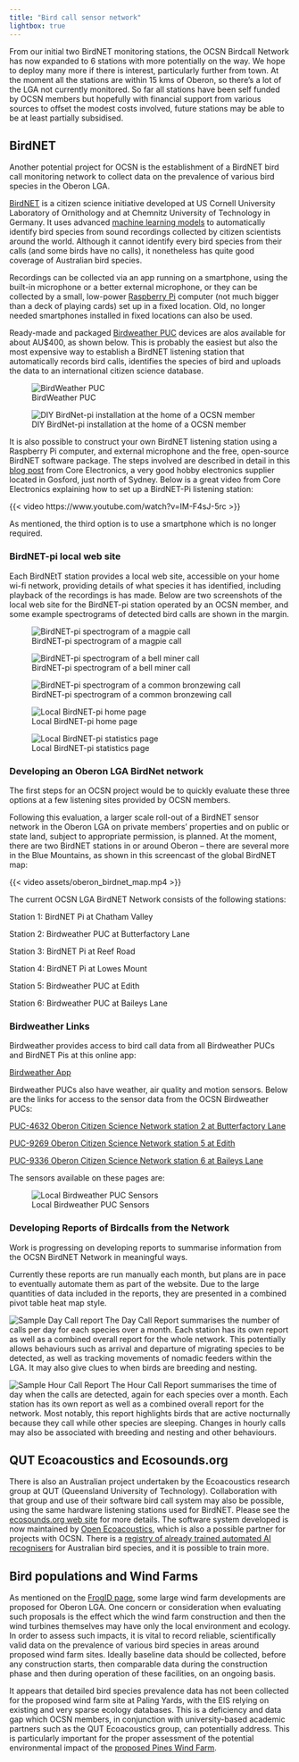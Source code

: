 ```yaml
---
title: "Bird call sensor network"
lightbox: true
---
```


::: {.callout-note title="Current status of this initiative"}
From our initial two BirdNET monitoring stations, the OCSN Birdcall Network has now expanded to 6 stations with more potentially on the way. We hope to deploy many more if there is interest, particularly further from town. At the moment all the stations are within 15 kms of Oberon, so there's a lot of the LGA not currently monitored. So far all stations have been self funded by OCSN members but hopefully with financial support from various sources to offset the modest costs involved, future stations may be able to be at least partially subsidised.
:::

## BirdNET

Another potential project for OCSN is the establishment of a BirdNET bird call monitoring network to collect data on the prevalence of various bird species in the Oberon LGA.

[BirdNET](https://birdnet.cornell.edu) is a citizen science initiative developed at US Cornell University Laboratory of Ornithology and at Chemnitz University of Technology in Germany. It uses advanced [machine learning models](https://en.wikipedia.org/wiki/Machine_learning) to automatically identify bird species from sound recordings collected by citizen scientists around the world. Although it cannot identify every bird species from their calls (and some birds have no calls), it nonetheless has quite good coverage of Australian bird species.

Recordings can be collected via an app running on a smartphone, using the built-in microphone or a better external microphone, or they can be collected by a small, low-power [Raspberry Pi](https://www.raspberrypi.com) computer (not much bigger than a deck of playing cards) set up in a fixed location. Old, no longer needed smartphones installed in fixed locations can also be used.

Ready-made and packaged [Birdweather PUC](https://www.birdweather.com) devices are alos available for about AU$400, as shown below. This is probably the easiest but also the most expensive way to establish a BirdNET listening station that automatically records bird calls, identifies the species of bird and uploads the data to an international citizen science database.

![BirdWeather PUC](assets/birdweather_puc.png)

:::{.aside}
![DIY BirdNet-pi installation at the home of a OCSN member](assets/diy-birdnet-pi.png)
:::

It is also possible to construct your own BirdNET listening station using a Raspberry Pi computer, and external microphone and the free, open-source BirdNET software package. The steps involved are described in detail in this [blog post](https://core-electronics.com.au/projects/bird-calls-raspberry-pi/) from Core Electronics, a very good hobby electronics supplier located in Gosford, just north of Sydney. Below is a great video from Core Electronics explaining how to set up a BirdNET-Pi listening station:

{{< video https://www.youtube.com/watch?v=IM-F4sJ-5rc >}}

As mentioned, the third option is to use a smartphone which is no longer required.

### BirdNET-pi local web site

Each BirdNEtT station provides a local web site, accessible on your home wi-fi network, providing details of what species it has identified, including playback of the recordings is has made. Below are two screenshots of the local web site for the BirdNET-pi station operated by an OCSN member, and some example spectrograms of detected bird calls are shown in the margin.

:::{.aside}
![BirdNET-pi spectrogram of a magpie call](assets/birdnet-pi-spectrogram-magpie.png)

![BirdNET-pi spectrogram of a bell miner call](assets/birdnet-pi-spectrogram-bell-miner.png)

![BirdNET-pi spectrogram of a common bronzewing call](assets/birdnet-pi-spectrogram-common-bronzewing.png)
:::

![Local BirdNET-pi home page](assets/birdnet-pi-home-page.png)

![Local BirdNET-pi statistics page](assets/birdnet-pi-statistics.png)

### Developing an Oberon LGA BirdNet network

The first steps for an OCSN project would be to quickly evaluate these three options at a few listening sites provided by OCSN members.

Following this evaluation, a larger scale roll-out of a BirdNET sensor network in the Oberon LGA on private members' properties and on public or state land, subject to appropriate permission, is planned. At the moment, there are two BirdNET stations in or around Oberon -- there are several more in the Blue Mountains, as shown in this screencast of the global BirdNET map:

{{< video assets/oberon_birdnet_map.mp4 >}}

The current OCSN LGA BirdNET Network consists of the following stations:

Station 1: BirdNET Pi at Chatham Valley

Station 2: Birdweather PUC at Butterfactory Lane

Station 3: BirdNET Pi at Reef Road

Station 4: BirdNET Pi at Lowes Mount

Station 5: Birdweather PUC at Edith

Station 6: Birdweather PUC at Baileys Lane


### Birdweather Links

Birdweather provides access to bird call data from all Birdweather PUCs and BirdNET Pis at this online app:

[Birdweather App](https://app.birdweather.com/)

Birdweather PUCs also have weather, air quality and motion sensors. Below are the links for access to the sensor data from the OCSN Birdweather PUCs:

[PUC-4632 Oberon Citizen Science Network station 2 at Butterfactory Lane](https://app.birdweather.com/stations/4632/sensors)

[PUC-9269 Oberon Citizen Science Network station 5 at Edith](https://app.birdweather.com/stations/9269/sensors)

[PUC-9336 Oberon Citizen Science Network station 6 at Baileys Lane](https://app.birdweather.com/stations/9336/sensors)

The sensors available on these pages are:

![Local Birdweather PUC Sensors](assets/PUC sensors.png)

### Developing Reports of Birdcalls from the Network

Work is progressing on developing reports to summarise information from the OCSN BirdNET Network in meaningful ways.

Currently these reports are run manually each month, but plans are in pace to eventually automate them as part of the website. Due to the large quantities of data included in the reports, they are presented in a combined pivot table heat map style.

![Sample Day Call report](assets/OCSN Oberon LGA 2411DayPivot.png)
The Day Call Report summarises the number of calls per day for each species over a month. Each station has its own report as well as a combined overall report for the whole network. This potentially allows behaviours such as arrival and departure of migrating species to be detected, as well as tracking movements of nomadic feeders within the LGA. It may also give clues to when birds are breeding and nesting.

![Sample Hour Call Report](assets/OCSN Oberon LGA 2411HourPivot.png)
The Hour Call Report summarises the time of day when the calls are detected, again for each species over a month. Each station has its own report as well as a combined overall report for the network. Most notably, this report highlights birds that are active nocturnally because they call while other species are sleeping. Changes in hourly calls may also be associated with breeding and nesting and other behaviours.


## QUT Ecoacoustics and Ecosounds.org

There is also an Australian project undertaken by the Ecoacoustics research group at QUT (Queensland University of Technology). Collaboration with that group and use of their software bird call system may also be possible, using the same hardware listening stations used for BirdNET. Please see the [ecosounds.org web site](https://www.ecosounds.org) for more details. The software system developed is now maintained by [Open Ecoacoustics](https://openecoacoustics.org), which is also a possible partner for projects with OCSN. There is a [registry of already trained automated AI recognisers](https://openecoacoustics.org/resources/registry/) for Australian bird species, and it is possible to train more.

## Bird populations and Wind Farms

As mentioned on the [FrogID page](frogid.html#frogs-and-wind-farms), some large wind farm developments are proposed for Oberon LGA. One concern or consideration when evaluating such proposals is the effect which the wind farm construction and then the wind turbines themselves may have only the local environment and ecology. In order to assess such impacts, it is vital to record reliable, scientifically valid data on the prevalence of various bird species in areas around proposed wind farm sites. Ideally baseline data should be collected, before any construction starts, then comparable data during the construction phase and then during operation of these facilities, on an ongoing basis.

It appears that detailed bird species prevalence data has not been collected for the proposed wind farm site at Paling Yards, with the EIS relying on existing and very sparse ecology databases. This is a deficiency and data gap which OCSN members, in conjunction with university-based academic partners such as the QUT Ecoacoustics group, can potentially address. This is particularly important for the proper assessment of the potential environmental impact of the [proposed Pines Wind Farm](wind_farms.html#the-proposed-pines-wind-farm).

